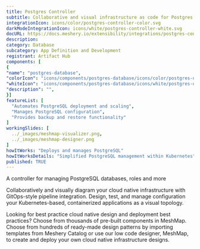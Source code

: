 ```yaml
---
title: Postgres Controller
subtitle: Collaborative and visual infrastructure as code for Postgres Controller
integrationIcon: icons/color/postgres-controller-color.svg
darkModeIntegrationIcon: icons/white/postgres-controller-white.svg
docURL: https://docs.meshery.io/extensibility/integrations/postgres-controller
description: 
category: Database
subcategory: App Definition and Development
registrant: Artifact Hub
components: [
{
"name": "postgres-database",
"colorIcon": "icons/components/postgres-database/icons/color/postgres-database-color.svg",
"whiteIcon": "icons/components/postgres-database/icons/white/postgres-database-white.svg",
"description": "",
}]
featureList: [
  "Automates PostgreSQL deployment and scaling",
  "Manages PostgreSQL configuration",
  "Provides backup and restore functionality"
]
workingSlides: [
  ../_images/meshmap-visualizer.png,
  ../_images/meshmap-designer.png
]
howItWorks: "Deploys and manages PostgreSQL"
howItWorksDetails: "Simplified PostgreSQL management within Kubernetes"
published: TRUE
---
```

<p>
A controller for managing PostgreSQL databases, roles and more
</p>
<p>
    Collaboratively and visually diagram your cloud native infrastructure with GitOps-style pipeline integration. Design, test, and manage configuration your Kubernetes-based, containerized applications as a visual topology.
</p>
<p>
    Looking for best practice cloud native design and deployment best practices? Choose from thousands of pre-built components in MeshMap. Choose from hundreds of ready-made design patterns by importing templates from Meshery Catalog or use our low code designer, MeshMap, to create and deploy your own cloud native infrastructure designs.
</p>
